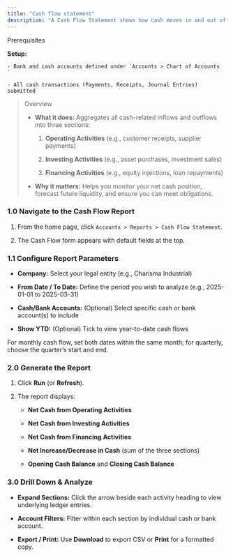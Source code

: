 ```yaml
---
title: "Cash flow statement"
description: "A Cash Flow Statement shows how cash moves in and out of your business—broken down into operating, investing, and financing activities—over a defined period. In the CGIC App, you can run a Cash Flow report to understand liquidity, assess funding needs, and support strategic planning."
---
```


<Info>
  Prerequisites 

   

  **Setup:**  

    - Bank and cash accounts defined under `Accounts > Chart of Accounts  `

    - All cash transactions (Payments, Receipts, Journal Entries) submitted  
</Info>

> Overview  
>
> - **What it does:** Aggregates all cash-related inflows and outflows into three sections:  
>
>   1. **Operating Activities** (e.g., customer receipts, supplier payments)  
>
>   2. **Investing Activities** (e.g., asset purchases, investment sales)  
>
>   3. **Financing Activities** (e.g., equity injections, loan repayments)  
>
> - **Why it matters:** Helps you monitor your net cash position, forecast future liquidity, and ensure you can meet obligations.

### 1.0 Navigate to the Cash Flow Report  

1. From the home page, click `Accounts > Reports > Cash Flow Statement`.  

2. The Cash Flow form appears with default fields at the top.

### 1.1 Configure Report Parameters  

- **Company:** Select your legal entity (e.g., Charisma Industrial)  

- **From Date / To Date:** Define the period you wish to analyze (e.g., 2025-01-01 to 2025-03-31)  

- **Cash/Bank Accounts:** (Optional) Select specific cash or bank account(s) to include  

- **Show YTD:** (Optional) Tick to view year-to-date cash flows  

<Tip>
  For monthly cash flow, set both dates within the same month; for quarterly, choose the quarter’s start and end.
</Tip>

### 2.0 Generate the Report  

1. Click **Run** (or **Refresh**).  

2. The report displays:  

   - **Net Cash from Operating Activities**  

   - **Net Cash from Investing Activities**  

   - **Net Cash from Financing Activities**  

   - **Net Increase/Decrease in Cash** (sum of the three sections)  

   - **Opening Cash Balance** and **Closing Cash Balance**

### 3.0 Drill Down & Analyze  

- **Expand Sections:** Click the arrow beside each activity heading to view underlying ledger entries.  

- **Account Filters:** Filter within each section by individual cash or bank account.  

- **Export / Print:** Use **Download** to export CSV or **Print** for a formatted copy.